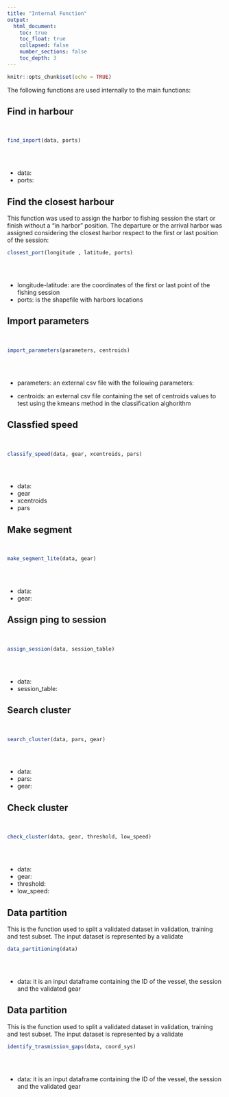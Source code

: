 ```yaml
---
title: "Internal Function"
output:
  html_document:
    toc: true
    toc_float: true
    collapsed: false
    number_sections: false
    toc_depth: 3
---
```


```r
knitr::opts_chunk$set(echo = TRUE)
```

The following functions are used internally to the main functions:

## Find in harbour
<br>

```r
find_inport(data, ports)
```

```r
```
<br>

* data:
* ports:

## Find the closest harbour
This function was used to assign the harbor to fishing session the start or finish without a "in harbor" position. The departure or the arrival harbor was assigned considering the closest harbor respect to the first or last position of the session:
<br>

```r
closest_port(longitude , latitude, ports)
```

```r
```
<br>

* longitude-latitude: are the coordinates of the first or last point of the fishing session
* ports: is the shapefile with harbors locations

## Import parameters
<br>

```r
import_parameters(parameters, centroids)
```

```r
```
<br>

* parameters: an external csv file with the following parameters:
  

* centroids: an external csv file containing the set of centroids values to test using the kmeans method in the classification alghorithm

## Classfied speed
<br>

```r
classify_speed(data, gear, xcentroids, pars)
```

```r
```
<br>

* data:
* gear
* xcentroids
* pars

## Make segment
<br>

```r
make_segment_lite(data, gear)
```

```r
```
<br>

* data:
* gear:

## Assign ping to session
<br>

```r
assign_session(data, session_table)
```

```r
```
<br>

* data:
* session_table:


## Search cluster
<br>

```r
search_cluster(data, pars, gear)
```

```r
```
<br>

* data:
* pars:
* gear:

## Check cluster
<br>

```r
check_cluster(data, gear, threshold, low_speed)
```

```r
```
<br>

* data: 
* gear:
* threshold:
* low_speed:


## Data partition
This is the function used to split a validated dataset in validation, training and test subset. The input dataset is represented by a validate 
<br>

```r
data_partitioning(data)
```

```r
```
<br>

* data: it is an input dataframe containing the ID of the vessel, the session and the validated gear


## Data partition
This is the function used to split a validated dataset in validation, training and test subset. The input dataset is represented by a validate 
<br>

```r
identify_trasmission_gaps(data, coord_sys)
```

```r
```
<br>

* data: it is an input dataframe containing the ID of the vessel, the session and the validated gear